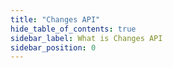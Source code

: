 ```yaml
---
title: "Changes API"
hide_table_of_contents: true
sidebar_label: What is Changes API
sidebar_position: 0
---
```





<LanguageSwitcher supportedLanguages={supportedLanguages} />

<LanguageContent language="csharp">
   <WhatIsChangesApiCsharp />
</LanguageContent>

<LanguageContent language="java">
   <WhatIsChangesApiJava />
</LanguageContent>

<LanguageContent language="nodejs">
   <WhatIsChangesApiNodejs />
</LanguageContent>


<!---
### Changes API
- [How to Subscribe to Document Changes](../../client-api/changes/what-is-changes-api)
- [How to Subscribe to Index Changes](../../client-api/changes/how-to-subscribe-to-index-changes)
- [How to Subscribe to Operation Changes](../../client-api/changes/how-to-subscribe-to-operation-changes)


-->